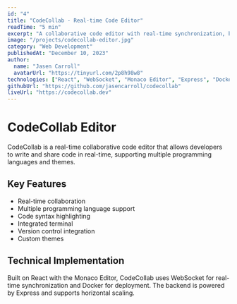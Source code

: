 ```yaml
---
id: "4"
title: "CodeCollab - Real-time Code Editor"
readTime: "5 min"
excerpt: "A collaborative code editor with real-time synchronization, built using WebSocket technology and Monaco Editor."
image: "/projects/codecollab-editor.jpg"
category: "Web Development"
publishedAt: "December 10, 2023"
author:
  name: "Jasen Carroll"
  avatarUrl: "https://tinyurl.com/2p8h98w8"
technologies: ["React", "WebSocket", "Monaco Editor", "Express", "Docker"]
githubUrl: "https://github.com/jasencarroll/codecollab"
liveUrl: "https://codecollab.dev"
---
```


# CodeCollab Editor

CodeCollab is a real-time collaborative code editor that allows developers to write and share code in real-time, supporting multiple programming languages and themes.

## Key Features

- Real-time collaboration
- Multiple programming language support
- Code syntax highlighting
- Integrated terminal
- Version control integration
- Custom themes

## Technical Implementation

Built on React with the Monaco Editor, CodeCollab uses WebSocket for real-time synchronization and Docker for deployment. The backend is powered by Express and supports horizontal scaling.


